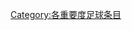 {{catmore1|[[WikiProject:足球|WikiProject:足球]]}}
{{Articles by Importance|topic=足球|project=足球|format=toc}}
{{empty category}}

[[Category:各重要度足球条目|Category:各重要度足球条目]]